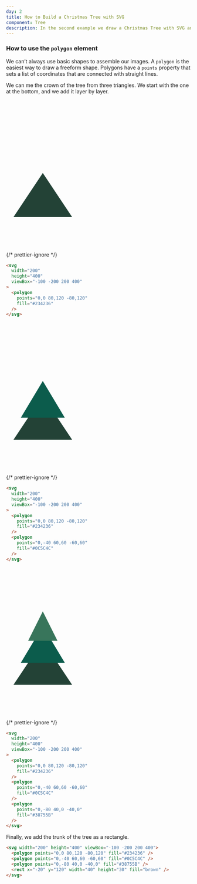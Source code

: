 ```yaml
---
day: 2
title: How to Build a Christmas Tree with SVG
component: Tree
description: In the second example we draw a Christmas Tree with SVG and learn how to use the polygon element.
---
```



### How to use the `polygon` element

We can’t always use basic shapes to assemble our images. A `polygon` is the easiest way to draw a freeform shape. Polygons have a `points` property that sets a list of coordinates that are connected with straight lines.

We can me the crown of the tree from three triangles. We start with the one at the bottom, and we add it layer by layer.

<Example>

  <svg width="200" height="400" viewBox="-100 -200 200 400">
    <polygon points="0,0 80,120 -80,120" fill="#234236" />
  </svg>

{/* prettier-ignore */}
```html
<svg 
  width="200"
  height="400"
  viewBox="-100 -200 200 400"
>
  <polygon 
    points="0,0 80,120 -80,120" 
    fill="#234236" 
  />
</svg>
```

</Example>

<Example>

  <svg width="200" height="400" viewBox="-100 -200 200 400">
    <polygon points="0,0 80,120 -80,120" fill="#234236" />
    <polygon points="0,-40 60,60 -60,60" fill="#0C5C4C" />
  </svg>

{/* prettier-ignore */}
```html
<svg 
  width="200"
  height="400"
  viewBox="-100 -200 200 400"
>
  <polygon 
    points="0,0 80,120 -80,120" 
    fill="#234236" 
  />
  <polygon
    points="0,-40 60,60 -60,60"
    fill="#0C5C4C" 
  />
</svg>
```

</Example>

<Example>

  <svg width="200" height="400" viewBox="-100 -200 200 400">
    <polygon points="0,0 80,120 -80,120" fill="#234236" />
    <polygon points="0,-40 60,60 -60,60" fill="#0C5C4C" />
    <polygon points="0,-80 40,0 -40,0" fill="#38755B" />
  </svg>

{/* prettier-ignore */}
```html
<svg 
  width="200"
  height="400"
  viewBox="-100 -200 200 400"
>
  <polygon 
    points="0,0 80,120 -80,120" 
    fill="#234236" 
  />
  <polygon
    points="0,-40 60,60 -60,60"
    fill="#0C5C4C" 
  />
  <polygon 
    points="0,-80 40,0 -40,0"
    fill="#38755B" 
  />
</svg>
```

</Example>

Finally, we add the trunk of the tree as a rectangle.

<div class="code-flex">

```html
<svg width="200" height="400" viewBox="-100 -200 200 400">
  <polygon points="0,0 80,120 -80,120" fill="#234236" />
  <polygon points="0,-40 60,60 -60,60" fill="#0C5C4C" />
  <polygon points="0,-80 40,0 -40,0" fill="#38755B" />
  <rect x="-20" y="120" width="40" height="30" fill="brown" />
</svg>
```

</div>
